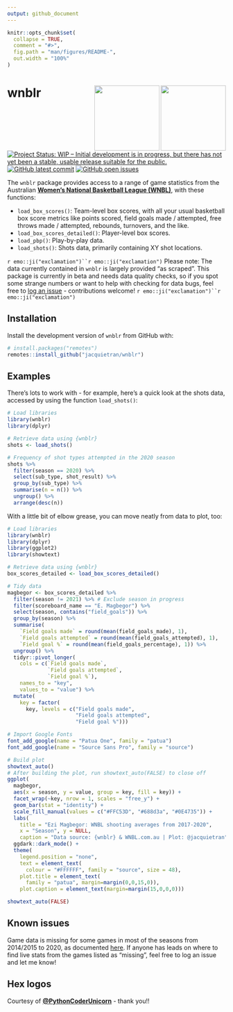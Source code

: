 ```yaml
---
output: github_document
---
```


<!-- README.md is generated from README.Rmd. Please edit that file -->

```r

knitr::opts_chunk$set(
  collapse = TRUE,
  comment = "#>",
  fig.path = "man/figures/README-",
  out.width = "100%"
)

```

# wnblr <img src="man/img/wnblr_hex_green_bg.png" align="right" height="150" />&nbsp;<img src="man/img/wnblr_hex_gold_bg.png" align="right" height="150" />

<!-- badges: start -->
<a href="https://www.repostatus.org/#wip"><img src="https://www.repostatus.org/badges/latest/wip.svg" alt="Project Status: WIP – Initial development is in progress, but there has not yet been a stable, usable release suitable for the public." /></a>
[![GitHub latest commit](https://img.shields.io/github/last-commit/jacquietran/wnblr)](https://github.com/badges/shields)
[![GitHub open issues](https://img.shields.io/github/issues-raw/jacquietran/wnblr)](https://github.com/jacquietran/wnblr/issues)
<!-- badges: end -->

The `wnblr` package provides access to a range of game statistics from the Australian [**Women's National Basketball League (WNBL)**](https://www.wnbl.com.au), with these functions:

- `load_box_scores()`: Team-level box scores, with all your usual basketball box score metrics like points scored, field goals made / attempted, free throws made / attempted, rebounds, turnovers, and the like.
- `load_box_scores_detailed()`: Player-level box scores.
- `load_pbp()`: Play-by-play data.
- `load_shots()`: Shots data, primarily containing XY shot locations.

`r emo::ji("exclamation")``r emo::ji("exclamation")` Please note: The data currently contained in `wnblr` is largely provided "as scraped". This package is currently in beta and needs data quality checks, so if you spot some strange numbers or want to help with checking for data bugs, feel free to [log an issue](https://www.github.com/jacquietran/wnblr/issues) - contributions welcome! `r emo::ji("exclamation")``r emo::ji("exclamation")` 

## Installation

Install the development version of `wnblr` from GitHub with:

``` r
# install.packages("remotes")
remotes::install_github("jacquietran/wnblr")
```
## Examples

There's lots to work with - for example, here's a quick look at the shots data, accessed by using the function `load_shots()`:

```r

# Load libraries
library(wnblr)
library(dplyr)

# Retrieve data using {wnblr}
shots <- load_shots()

# Frequency of shot types attempted in the 2020 season
shots %>%
  filter(season == 2020) %>%
  select(sub_type, shot_result) %>%
  group_by(sub_type) %>%
  summarise(n = n()) %>%
  ungroup() %>%
  arrange(desc(n))

```

With a little bit of elbow grease, you can move neatly from data to plot, too:

```r

# Load libraries
library(wnblr)
library(dplyr)
library(ggplot2)
library(showtext)

# Retrieve data using {wnblr}
box_scores_detailed <- load_box_scores_detailed()

# Tidy data
magbegor <- box_scores_detailed %>%
  filter(season != 2021) %>% # Exclude season in progress
  filter(scoreboard_name == "E. Magbegor") %>%
  select(season, contains("field_goals")) %>%
  group_by(season) %>%
  summarise(
    `Field goals made` = round(mean(field_goals_made), 1),
    `Field goals attempted` = round(mean(field_goals_attempted), 1),
    `Field goal %` = round(mean(field_goals_percentage), 1)) %>%
  ungroup() %>%
  tidyr::pivot_longer(
    cols = c(`Field goals made`,
             `Field goals attempted`,
             `Field goal %`),
    names_to = "key",
    values_to = "value") %>%
  mutate(
    key = factor(
      key, levels = c("Field goals made",
                      "Field goals attempted",
                      "Field goal %")))

# Import Google Fonts
font_add_google(name = "Patua One", family = "patua")
font_add_google(name = "Source Sans Pro", family = "source")

# Build plot
showtext_auto()
# After building the plot, run showtext_auto(FALSE) to close off
ggplot(
  magbegor,
  aes(x = season, y = value, group = key, fill = key)) +
  facet_wrap(~key, nrow = 1, scales = "free_y") +
  geom_bar(stat = "identity") +
  scale_fill_manual(values = c("#FFC53D", "#688d3a", "#0E4735")) +
  labs(
    title = "Ezi Magbegor: WNBL shooting averages from 2017-2020",
    x = "Season", y = NULL,
    caption = "Data source: {wnblr} & WNBL.com.au | Plot: @jacquietran") +
  ggdark::dark_mode() +
  theme(
    legend.position = "none",
    text = element_text(
      colour = "#FFFFFF", family = "source", size = 48),
    plot.title = element_text(
      family = "patua", margin=margin(0,0,15,0)),
    plot.caption = element_text(margin=margin(15,0,0,0)))

```

```r

showtext_auto(FALSE)

```

## Known issues

Game data is missing for some games in most of the seasons from 2014/2015 to 2020, as documented [here](https://github.com/jacquietran/wnblr/issues/23). If anyone has leads on where to find live stats from the games listed as "missing", feel free to log an issue and let me know!

## Hex logos

Courtesy of [**@PythonCoderUnicorn**](https://github.com/PythonCoderUnicorn) - thank you!!